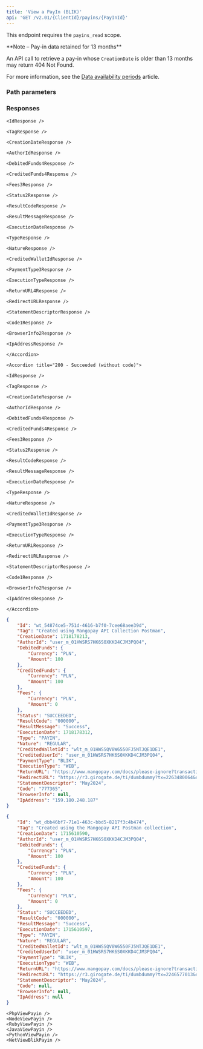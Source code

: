 ```yaml
---
title: 'View a PayIn (BLIK)'  
api: 'GET /v2.01/{ClientId}/payins/{PayInId}'  
---
```




This endpoint requires the `payins_read` scope.

<Note>
**Note – Pay-in data retained for 13 months**

An API call to retrieve a pay-in whose `CreationDate` is older than 13 months may return 404 Not Found.

For more information, see the <a href="/api-reference/overview/data-availability-periods">Data availability periods</a> article.
</Note>


### Path parameters  

<PayInId />  

### Responses  

<AccordionGroup>
    <Accordion title="200 - Succeeded (with code)">  

    <IdResponse />  

    <TagResponse />  

    <CreationDateResponse />  

    <AuthorIdResponse />  

    <DebitedFunds4Response />  

    <CreditedFunds4Response />  

    <Fees3Response />  

    <Status2Response />  

    <ResultCodeResponse />  

    <ResultMessageResponse />  

    <ExecutionDateResponse />  

    <TypeResponse />  

    <NatureResponse />  

    <CreditedWalletIdResponse />  

    <PaymentType3Response />  

    <ExecutionTypeResponse />  

    <ReturnURL4Response />  

    <RedirectURLResponse />  

    <StatementDescriptorResponse />

    <Code1Response />

    <BrowserInfo2Response />

    <IpAddressResponse />

    </Accordion>

    <Accordion title="200 - Succeeded (without code)">  

    <IdResponse />  

    <TagResponse />  

    <CreationDateResponse />  

    <AuthorIdResponse />  

    <DebitedFunds4Response />  

    <CreditedFunds4Response />  

    <Fees3Response />  

    <Status2Response />  

    <ResultCodeResponse />  

    <ResultMessageResponse />  

    <ExecutionDateResponse />  

    <TypeResponse />  

    <NatureResponse />  

    <CreditedWalletIdResponse />  

    <PaymentType3Response />  

    <ExecutionTypeResponse />  

    <ReturnURLResponse />  

    <RedirectURLResponse />  

    <StatementDescriptorResponse />

    <Code1Response />

    <BrowserInfo2Response />

    <IpAddressResponse />

    </Accordion>

</AccordionGroup>  

<ResponseExample>  

```json 200 - Succeeded  (with code)
{
    "Id": "wt_54874ce5-751d-4616-b7f0-7cee68aee39d",
    "Tag": "Created using Mangopay API Collection Postman",
    "CreationDate": 1718178213,
    "AuthorId": "user_m_01HWSRS7HK6S0XKKD4CJM3PQ04",
    "DebitedFunds": {
        "Currency": "PLN",
        "Amount": 100
    },
    "CreditedFunds": {
        "Currency": "PLN",
        "Amount": 100
    },
    "Fees": {
        "Currency": "PLN",
        "Amount": 0
    },
    "Status": "SUCCEEDED",
    "ResultCode": "000000",
    "ResultMessage": "Success",
    "ExecutionDate": 1718178312,
    "Type": "PAYIN",
    "Nature": "REGULAR",
    "CreditedWalletId": "wlt_m_01HWSSQV8W6550FJ5NTJQE1DE1",
    "CreditedUserId": "user_m_01HWSRS7HK6S0XKKD4CJM3PQ04",
    "PaymentType": "BLIK",
    "ExecutionType": "WEB",
    "ReturnURL": "https://www.mangopay.com/docs/please-ignore?transactionId=wt_54874ce5-751d-4616-b7f0-7cee68aee39d",
    "RedirectURL": "https://r3.girogate.de/ti/dumbdummy?tx=2263480064&rs=It3FPwW1ezPJlRIb84DFwDj2S7pk8n80&cs=2b704ceaa038b2519137369f883d4b560e63cf490adcc8e2426ae45524c965e9",
    "StatementDescriptor": "May2024",
    "Code": "777365",
    "BrowserInfo": null,
    "IpAddress": "159.180.248.187"
}
 ```  

```json 200 - Succeeded (without code)
{
    "Id": "wt_dbb46bf7-71e1-463c-bbd5-8217f3c4b474",
    "Tag": "Created using the Mangopay API Postman collection",
    "CreationDate": 1715610590,
    "AuthorId": "user_m_01HWSRS7HK6S0XKKD4CJM3PQ04",
    "DebitedFunds": {
        "Currency": "PLN",
        "Amount": 100
    },
    "CreditedFunds": {
        "Currency": "PLN",
        "Amount": 100
    },
    "Fees": {
        "Currency": "PLN",
        "Amount": 0
    },
    "Status": "SUCCEEDED",
    "ResultCode": "000000",
    "ResultMessage": "Success",
    "ExecutionDate": 1715610597,
    "Type": "PAYIN",
    "Nature": "REGULAR",
    "CreditedWalletId": "wlt_m_01HWSSQV8W6550FJ5NTJQE1DE1",
    "CreditedUserId": "user_m_01HWSRS7HK6S0XKKD4CJM3PQ04",
    "PaymentType": "BLIK",
    "ExecutionType": "WEB",
    "ReturnURL": "https://www.mangopay.com/docs/please-ignore?transactionId=wt_dbb46bf7-71e1-463c-bbd5-8217f3c4b474",
    "RedirectURL": "https://r3.girogate.de/ti/dumbdummy?tx=2246577013&rs=D4a2bjG5roOlXDEvsBOdb2NoCNtPxxKZ&cs=f3452531239c64143ec6a9ccd382553ec71a987cdcdc16a4f2046bc5e3b8d373",
    "StatementDescriptor": "May2024",
    "Code": null,
    "BrowserInfo": null,
    "IpAddress": null
}
```
</ResponseExample>  

<RequestExample>  
  
    <PhpViewPayin />
    <NodeViewPayin />
    <RubyViewPayin />
    <JavaViewPayin />
    <PythonViewPayin />
    <NetViewBlikPayin />

</RequestExample>